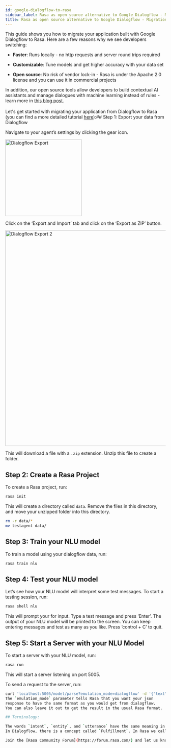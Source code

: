 ```yaml
---
id: google-dialogflow-to-rasa
sidebar_label: Rasa as open source alternative to Google Dialogflow - Migration Guide
title: Rasa as open source alternative to Google Dialogflow - Migration Guide
---
```


This guide shows you how to migrate your application built with Google Dialogflow to Rasa. Here are a few reasons why we see developers switching:

* **Faster**: Runs locally - no http requests and server round trips required

* **Customizable**: Tune models and get higher accuracy with your data set

* **Open source**: No risk of vendor lock-in - Rasa is under the Apache 2.0 license and you can use it in commercial projects

In addition, our open source tools allow developers to build contextual AI assistants and manage dialogues with machine learning instead of rules - learn more in <a className="reference external" href="http://blog.rasa.com/a-new-approach-to-conversational-software/" target="_blank">this blog post</a>.
<br />
<br />Let's get started with migrating your application from Dialogflow to Rasa (you can find a more detailed tutorial <a className="reference external" href="http://blog.rasa.com/how-to-migrate-your-existing-google-dialogflow-assistant-to-rasa/" target="_blank">here</a>):## Step 1: Export your data from Dialogflow

Navigate to your agent’s settings by clicking the gear icon.



<img alt="Dialogflow Export" src="../../img/dialogflow_export.png" width="240" />

Click on the ‘Export and Import’ tab and click on the ‘Export as ZIP’ button.



<img alt="Dialogflow Export 2" src="../../img/dialogflow_export_2.png" width="675" />

This will download a file with a `.zip` extension. Unzip this file to create a folder.

## Step 2: Create a Rasa Project

To create a Rasa project, run:

```bash
rasa init
```

This will create a directory called `data`.
Remove the files in this directory, and
move your unzipped folder into this directory.

```bash
rm -r data/*
mv testagent data/
```

## Step 3: Train your NLU model

To train a model using your dialogflow data, run:

```bash
rasa train nlu
```

## Step 4: Test your NLU model

Let’s see how your NLU model will interpret some test messages.
To start a testing session, run:

```bash
rasa shell nlu
```

This will prompt your for input.
Type a test message and press ‘Enter’.
The output of your NLU model will be printed to the screen.
You can keep entering messages and test as many as you like.
Press ‘control + C’ to quit.

## Step 5: Start a Server with your NLU Model

To start a server with your NLU model, run:

```bash
rasa run
```

This will start a server listening on port 5005.

To send a request to the server, run:

```bash
curl 'localhost:5005/model/parse?emulation_mode=dialogflow' -d '{"text": "hello"}'
The `emulation_mode` parameter tells Rasa that you want your json
response to have the same format as you would get from dialogflow.
You can also leave it out to get the result in the usual Rasa format.

## Terminology:

The words `intent`, `entity`, and `utterance` have the same meaning in Rasa as they do in Dialogflow.
In Dialogflow, there is a concept called `Fulfillment`. In Rasa we call this a [Custom Action](../core/actions/#custom-actions).

Join the [Rasa Community Forum](https://forum.rasa.com/) and let us know how your migration went!
